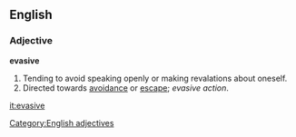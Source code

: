 ==English==

===Adjective===
'''evasive'''
# Tending to avoid speaking openly or making revalations about oneself.
# Directed towards [[avoidance]] or [[escape]]; ''evasive action''.

[[Category:English adjectives]]

[[it:evasive]]